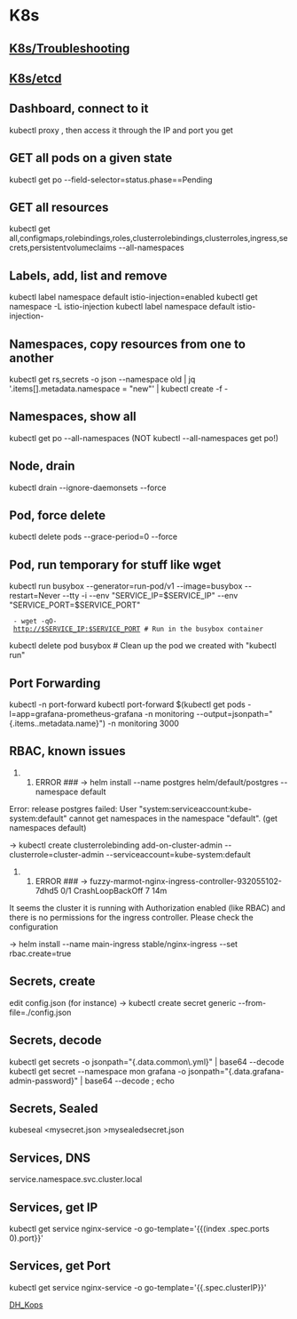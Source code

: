 = K8s =

== [[K8s/Troubleshooting]] ==

== [[K8s/etcd]] ==

== Dashboard, connect to it ==
kubectl proxy
, then access it through the IP and port you get

== GET all pods on a given state ==
kubectl get po --field-selector=status.phase==Pending

== GET all resources ==
kubectl get all,configmaps,rolebindings,roles,clusterrolebindings,clusterroles,ingress,secrets,persistentvolumeclaims --all-namespaces 

== Labels, add, list and remove ==
kubectl label namespace default istio-injection=enabled
kubectl get namespace -L istio-injection
kubectl label namespace default istio-injection-

== Namespaces, copy resources from one to another ==
kubectl get rs,secrets -o json --namespace old | jq '.items[].metadata.namespace = "new"' | kubectl create -f -

== Namespaces, show all ==
kubectl get po --all-namespaces (NOT kubectl --all-namespaces  get po!)

== Node, drain ==
kubectl drain --ignore-daemonsets --force <node>

== Pod, force delete == 
kubectl delete pods <pod> --grace-period=0 --force

== Pod, run temporary for stuff like wget ==
kubectl run busybox  --generator=run-pod/v1 --image=busybox --restart=Never --tty -i --env "SERVICE_IP=$SERVICE_IP" --env "SERVICE_PORT=$SERVICE_PORT"
  - wget -qO- http://$SERVICE_IP:$SERVICE_PORT # Run in the busybox container
kubectl delete pod busybox # Clean up the pod we created with "kubectl run"

== Port Forwarding ==
kubectl -n<namespace> port-forward <pod> <PORT>
kubectl port-forward $(kubectl get pods -l=app=grafana-prometheus-grafana -n monitoring --output=jsonpath="{.items..metadata.name}") -n monitoring 3000

== RBAC, known issues ==
### ERROR ### -> helm install --name postgres helm/default/postgres --namespace default 
Error: release postgres failed: User "system:serviceaccount:kube-system:default" cannot get namespaces in the namespace "default". (get namespaces default)

-> kubectl create clusterrolebinding add-on-cluster-admin --clusterrole=cluster-admin --serviceaccount=kube-system:default

### ERROR ### -> fuzzy-marmot-nginx-ingress-controller-932055102-7dhd5         0/1       CrashLoopBackOff   7          14m
It seems the cluster it is running with Authorization enabled (like RBAC) and there is no permissions for the ingress controller. Please check the configuration

-> helm install --name main-ingress stable/nginx-ingress --set rbac.create=true

== Secrets, create == 
edit config.json (for instance)
-> kubectl create secret generic <secret_name> --from-file=./config.json

== Secrets, decode ==
kubectl get secrets <name> -o jsonpath="{.data.common\.yml}" | base64 --decode 
kubectl get secret --namespace mon grafana -o jsonpath="{.data.grafana-admin-password}" | base64 --decode ; echo

== Secrets, Sealed ==
kubeseal <mysecret.json >mysealedsecret.json

== Services, DNS ==
service.namespace.svc.cluster.local

== Services, get IP ==
kubectl get service nginx-service -o go-template='{{(index .spec.ports 0).port}}'

== Services, get Port ==
kubectl get service nginx-service -o go-template='{{.spec.clusterIP}}'

[[DH_Kops]]
